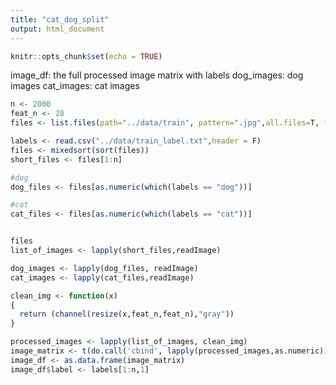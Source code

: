 ```yaml
---
title: "cat_dog_split"
output: html_document
---
```


```r
knitr::opts_chunk$set(echo = TRUE)
```

image_df: the full processed image matrix with labels
dog_images: dog images
cat_images: cat images
```r
n <- 2000
feat_n <- 28
files <- list.files(path="../data/train", pattern=".jpg",all.files=T, full.names=T, no.. = F)

labels <- read.csv("../data/train_label.txt",header = F)
files <- mixedsort(sort(files))
short_files <- files[1:n]

#dog
dog_files <- files[as.numeric(which(labels == "dog"))]

#cat
cat_files <- files[as.numeric(which(labels == "cat"))]


files
list_of_images <- lapply(short_files,readImage)

dog_images <- lapply(dog_files, readImage)
cat_images <- lapply(cat_files,readImage)

clean_img <- function(x)
{
  return (channel(resize(x,feat_n,feat_n),"gray"))
}

processed_images <- lapply(list_of_images, clean_img)
image_matrix <- t(do.call('cbind', lapply(processed_images,as.numeric)))
image_df <- as.data.frame(image_matrix)
image_df$label <- labels[1:n,1]


```
